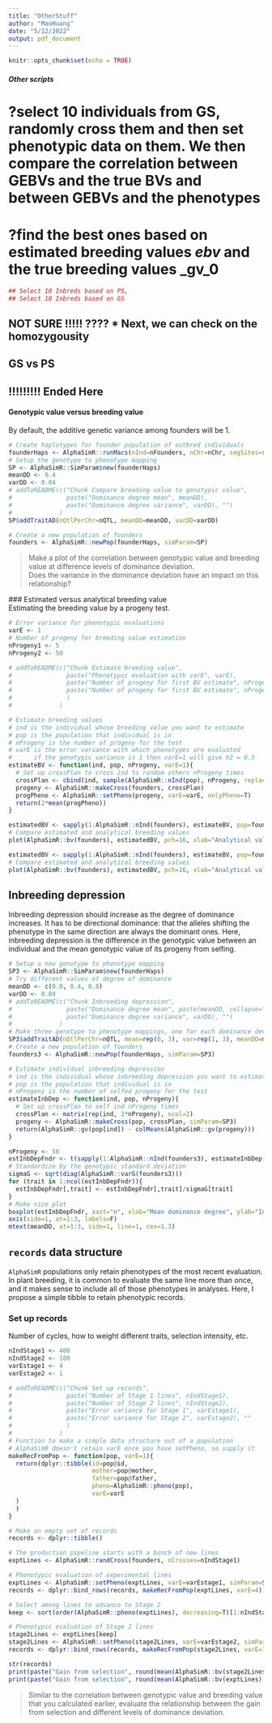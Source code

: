 ```yaml
---
title: "OtherStuff"
author: "MaoHuang"
date: "5/12/2022"
output: pdf_document
---
```


```r
knitr::opts_chunk$set(echo = TRUE)
```

##### Other scripts
# ?select 10 individuals from GS, randomly cross them and then set phenotypic data on them. We then compare the correlation between GEBVs and the true BVs and between GEBVs and the phenotypes
# ?find the best ones based on estimated breeding values _ebv_ and the true breeding values _gv_0


```r
## Select 10 Inbreds based on PS, 
## Select 10 Inbreds based on GS

```


## NOT SURE !!!!! ???? * Next, we can check on the homozygousity

## GS vs PS

## !!!!!!!!! Ended Here
#### Genotypic value versus breeding value  
By default, the additive genetic variance among founders will be 1.  
```r
# Create haplotypes for founder population of outbred individuals
founderHaps <- AlphaSimR::runMacs(nInd=nFounders, nChr=nChr, segSites=segSites)
# Setup the genotype to phenotype mapping
SP <- AlphaSimR::SimParam$new(founderHaps)
meanDD <- 0.4
varDD <- 0.04
# addToREADME(c("Chunk Compare breeding value to genotypic value",
#               paste("Dominance degree mean", meanDD),
#               paste("Dominance degree variance", varDD), "")
#             )
SP$addTraitAD(nQtlPerChr=nQTL, meanDD=meanDD, varDD=varDD)

# Create a new population of founders
founders <- AlphaSimR::newPop(founderHaps, simParam=SP)


```

> Make a plot of the correlation between genotypic value and breeding value at difference levels of dominance deviation.  
> Does the variance in the dominance deviation have an impact on this relationship?  
  
  ### Estimated versus analytical breeding value  
  Estimating the breeding value by a progeny test.  
```r
# Error variance for phenotypic evaluations
varE <- 1
# Number of progeny for breeding value estimation
nProgeny1 <- 5
nProgeny2 <- 50

# addToREADME(c("Chunk Estimate breeding value",
#               paste("Phenotypic evaluation with varE", varE),
#               paste("Number of progeny for first BV estimate", nProgeny1),
#               paste("Number of progeny for first BV estimate", nProgeny2), ""
#               )
#             )

# Estimate breeding values  
# ind is the individual whose breeding value you want to estimate  
# pop is the population that individual is in  
# nProgeny is the number of progeny for the test  
# varE is the error variance with which phenotypes are evaluated
#      if the genotypic variance is 1 then varE=1 will give h2 = 0.5
estimateBV <- function(ind, pop, nProgeny, varE=1){
  # Set up crossPlan to cross ind to random others nProgeny times
  crossPlan <- cbind(ind, sample(AlphaSimR::nInd(pop), nProgeny, replace=T))
  progeny <- AlphaSimR::makeCross(founders, crossPlan)
  progPheno <- AlphaSimR::setPheno(progeny, varE=varE, onlyPheno=T)
  return(2*mean(progPheno))
}

estimatedBV <- sapply(1:AlphaSimR::nInd(founders), estimateBV, pop=founders, nProgeny=nProgeny1, varE=varE)
# Compare estimated and analytical breeding values
plot(AlphaSimR::bv(founders), estimatedBV, pch=16, xlab="Analytical value", ylab="Estimated value", main=paste("Breeding value estimated from", nProgeny1, "Progeny"))

estimatedBV <- sapply(1:AlphaSimR::nInd(founders), estimateBV, pop=founders, nProgeny=nProgeny2, varE=varE)
# Compare estimated and analytical breeding values
plot(AlphaSimR::bv(founders), estimatedBV, pch=16, xlab="Analytical value", ylab="Estimated value", main=paste("Breeding value estimated from", nProgeny2, "Progeny"))
```

## Inbreeding depression  
Inbreeding depression should increase as the degree of dominance increases. It has to be directional dominance: that the alleles shifting the phenotype in the same direction are always the dominant ones. Here, inbreeding depression is the difference in the genotypic value between an individual and the mean genotypic value of its progeny from selfing.  
```r
# Setup a new genotype to phenotype mapping
SP3 <- AlphaSimR::SimParam$new(founderHaps)
# Try different values of degree of dominance
meanDD <- c(0.0, 0.4, 0.8)
varDD <- 0.04
# addToREADME(c("Chunk Inbreeding depression",
#               paste("Dominance degree mean", paste(meanDD, collapse=" ")),
#               paste("Dominance degree variance", varDD), "")
#             )
# Make three genotype to phenotype mappings, one for each dominance deviation
SP3$addTraitAD(nQtlPerChr=nQTL, mean=rep(0, 3), var=rep(1, 3), meanDD=meanDD, varDD=varDD)
# Create a new population of founders
founders3 <- AlphaSimR::newPop(founderHaps, simParam=SP3)

# Estimate individual inbreeding depression
# ind is the individual whose inbreeding depression you want to estimate
# pop is the population that individual is in
# nProgeny is the number of selfed progeny for the test
estimateInbDep <- function(ind, pop, nProgeny){
  # Set up crossPlan to self ind nProgeny times
  crossPlan <- matrix(rep(ind, 2*nProgeny), ncol=2)
  progeny <- AlphaSimR::makeCross(pop, crossPlan, simParam=SP3)
  return(AlphaSimR::gv(pop[ind]) - colMeans(AlphaSimR::gv(progeny)))
}

nProgeny <- 50
estInbDepFndr <- t(sapply(1:AlphaSimR::nInd(founders3), estimateInbDep, pop=founders3, nProgeny=nProgeny))
# Standardize by the genotypic standard deviation
sigmaG <- sqrt(diag(AlphaSimR::varG(founders3)))
for (trait in 1:ncol(estInbDepFndr)){
  estInbDepFndr[,trait] <- estInbDepFndr[,trait]/sigmaG[trait]
}
# Make nice plot
boxplot(estInbDepFndr, xaxt="n", xlab="Mean dominance degree", ylab="Inbreeding depression")
axis(side=1, at=1:3, labels=F)
mtext(meanDD, at=1:3, side=1, line=1, cex=1.3)
```

## `records` data structure  
`AlphaSimR` populations only retain phenotypes of the most recent evaluation. In plant breeding, it is common to evaluate the same line more than once, and it makes sense to include all of those phenotypes in analyses.  Here, I propose a simple tibble to retain phenotypic records.  

### Set up records
Number of cycles, how to weight different traits, selection intensity, etc.
```r
nIndStage1 <- 400
nIndStage2 <- 100
varEstage1 <- 4
varEstage2 <- 1

# addToREADME(c("Chunk Set up records",
#               paste("Number of Stage 1 lines", nIndStage1),
#               paste("Number of Stage 2 lines", nIndStage2),
#               paste("Error variance for Stage 1", varEstage1),
#               paste("Error variance for Stage 2", varEstage2), ""
#               )
#             )
# Function to make a simple data structure out of a population
# AlphaSimR doesn't retain varE once you have setPheno, so supply it
makeRecFromPop <- function(pop, varE=1){
  return(dplyr::tibble(id=pop@id, 
                       mother=pop@mother, 
                       father=pop@father, 
                       pheno=AlphaSimR::pheno(pop), 
                       varE=varE
  )
  )
}

# Make an empty set of records
records <- dplyr::tibble()

# The production pipeline starts with a bunch of new lines
exptLines <- AlphaSimR::randCross(founders, nCrosses=nIndStage1)

# Phenotypic evaluation of experimental lines
exptLines <- AlphaSimR::setPheno(exptLines, varE=varEstage1, simParam=SP)
records <- dplyr::bind_rows(records, makeRecFromPop(exptLines, varE=4))

# Select among lines to advance to Stage 2
keep <- sort(order(AlphaSimR::pheno(exptLines), decreasing=T)[1:nIndStage2])

# Phenotypic evaluation of Stage 2 lines
stage2Lines <- exptLines[keep]
stage2Lines <- AlphaSimR::setPheno(stage2Lines, varE=varEstage2, simParam=SP)
records <- dplyr::bind_rows(records, makeRecFromPop(stage2Lines, varE=1))

str(records)
print(paste("Gain from selection", round(mean(AlphaSimR::bv(stage2Lines)) - mean(AlphaSimR::bv(exptLines)), 2)))
print(paste("Gain from selection", round(mean(AlphaSimR::bv(exptLines)[keep]) - mean(AlphaSimR::bv(exptLines)), 2)))
```

> Similar to the correlation between genotypic value and breeding value that you calculated earlier, evaluate the relationship between the gain from selection and different levels of dominance deviation.  
